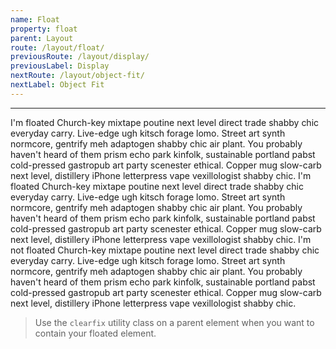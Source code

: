 ```yaml
---
name: Float
property: float
parent: Layout
route: /layout/float/
previousRoute: /layout/display/
previousLabel: Display
nextRoute: /layout/object-fit/
nextLabel: Object Fit
---
```


<UtilityInfo pattern="float-{left|right|none}" />

---

<Grid>
  <InfoBox pattern="float-left">
    <Box className="text-gray-800">
      <Box className="text-sm py-2 px-4 rounded-sm bg-gray-500 text-white mr-2 inline-block float-left">
        I'm floated
      </Box>
      <Box is="p">
        Church-key mixtape poutine next level direct trade shabby chic everyday
        carry. Live-edge ugh kitsch forage lomo. Street art synth normcore,
        gentrify meh adaptogen shabby chic air plant. You probably haven't heard
        of them prism echo park kinfolk, sustainable portland pabst cold-pressed
        gastropub art party scenester ethical. Copper mug slow-carb next level,
        distillery iPhone letterpress vape vexillologist shabby chic.
      </Box>
    </Box>
  </InfoBox>
  <InfoBox pattern="float-right">
    <Box className="text-gray-800">
      <Box className="text-sm py-2 px-4 rounded-sm bg-gray-500 text-white mr-2 inline-block float-right">
        I'm floated
      </Box>
      <Box is="p">
        Church-key mixtape poutine next level direct trade shabby chic everyday
        carry. Live-edge ugh kitsch forage lomo. Street art synth normcore,
        gentrify meh adaptogen shabby chic air plant. You probably haven't heard
        of them prism echo park kinfolk, sustainable portland pabst cold-pressed
        gastropub art party scenester ethical. Copper mug slow-carb next level,
        distillery iPhone letterpress vape vexillologist shabby chic.
      </Box>
    </Box>
  </InfoBox>
  <InfoBox pattern="float-none" isDefault>
    <Box className="text-gray-800">
      <Box className="text-sm py-2 px-4 rounded-sm bg-gray-500 text-white mr-2 inline-block float-none">
        I'm not floated
      </Box>
      <Box is="p">
        Church-key mixtape poutine next level direct trade shabby chic everyday
        carry. Live-edge ugh kitsch forage lomo. Street art synth normcore,
        gentrify meh adaptogen shabby chic air plant. You probably haven't heard
        of them prism echo park kinfolk, sustainable portland pabst cold-pressed
        gastropub art party scenester ethical. Copper mug slow-carb next level,
        distillery iPhone letterpress vape vexillologist shabby chic.
      </Box>
    </Box>
  </InfoBox>
</Grid>

> Use the `clearfix` utility class on a parent element when you want to contain your floated element.
